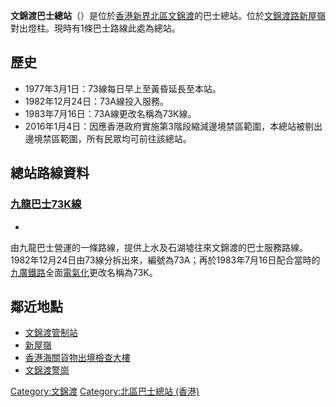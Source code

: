 {{Infobox HK Bus terminus 
| image = ManKamToBusTerminus.JPG
| name= 文錦渡巴士總站 <br> Man Kam To Bus Terminus
| district= [[北區_(香港)|新界北區]]
| area= '''九巴''' <br /> -打鼓嶺/坪輋
| street= [[文錦渡路|文錦渡路]] <br /> [[新屋嶺|新屋嶺]]對出-燈柱EB3842
| opendate= 1977年3月1日
| terminate= '''[[九巴|九巴]]'''<br />73K線 
| via= 無
| feeder= 無
| nearbystreets= [[文錦渡路|文錦渡路]]、蓮麻坑路
| nearbysights= [[文錦渡管制站|文錦渡管制站]]
| notes= 
| bgcolor= green
| fontcolor= white
| alternative= 
}}

'''文錦渡巴士總站'''（{{lang-en|Man Kam To Bus Terminus}}）是位於[[香港|香港]][[北區_(香港)|新界北區]][[文錦渡|文錦渡]]的巴士總站。位於[[文錦渡路|文錦渡路]][[新屋嶺|新屋嶺]]對出燈柱。現時有1條巴士路線此處為總站。

==歷史==
*1977年3月1日：73線每日早上至黃昏延長至本站。
*1982年12月24日：73A線投入服務。
*1983年7月16日：73A線更改名稱為73K線。
*2016年1月4日：因應香港政府實施第3階段縮減邊境禁區範圍，本總站被剔出邊境禁區範圍，所有民眾均可前往該總站。

==總站路線資料==
===[[九龍巴士73K線|九龍巴士73K線]]===
*{{HK Bus Route KLNT|73K|inline}}
由九龍巴士營運的一條路線，提供上水及石湖墟往來文錦渡的巴士服務路線。1982年12月24日由73線分拆出來，編號為73A；再於1983年7月16日配合當時的[[東鐵綫|九廣鐵路]]全面[[電氣化|電氣化]]更改名稱為73K。

==鄰近地點==
*[[文錦渡管制站|文錦渡管制站]]
*[[新屋嶺|新屋嶺]]
*[[香港海關貨物出境檢查大樓|香港海關貨物出境檢查大樓]]
*[[文錦渡警崗|文錦渡警崗]]

{{香港新界北區巴士總站列表}}
[[Category:文錦渡|Category:文錦渡]]
[[Category:北區巴士總站_(香港)|Category:北區巴士總站 (香港)]]

{{HK-bus-stub}}